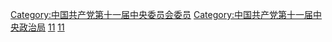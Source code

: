 [[Category:中国共产党第十一届中央委员会委员|Category:中国共产党第十一届中央委员会委员]]
[[Category:中国共产党第十一届中央政治局|Category:中国共产党第十一届中央政治局]]
[[Category:中华人民共和国建立后的中共中央政治局委员|11]]
[[Category:历届中共中央政治局委员|11]]